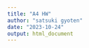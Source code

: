 ```yaml
---
title: "A4 HW"
author: "satsuki gyoten"
date: "2023-10-24"
output: html_document
---
```


```r

```

